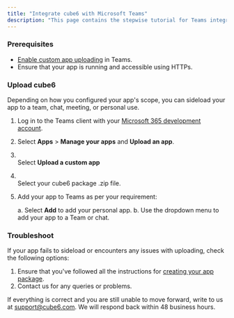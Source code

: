 ```yaml
---
title: "Integrate cube6 with Microsoft Teams"
description: "This page contains the stepwise tutorial for Teams integration with cube6"
---
```


### **Prerequisites**

- [Enable custom app uploading](https://learn.microsoft.com/en-us/microsoftteams/platform/concepts/build-and-test/prepare-your-o365-tenant#enable-custom-teams-apps-and-turn-on-custom-app-uploading) in Teams.
- Ensure that your app is running and accessible using HTTPs.

### **Upload cube6**

Depending on how you configured your app's scope, you can sideload your app to a team, chat, meeting, or personal use.

1. Log in to the Teams client with your [Microsoft 365 development account](https://developer.microsoft.com/microsoft-365/dev-program).
2. Select **Apps** \> **Manage your apps** and **Upload an app**.
3. \
   Select **Upload a custom app**
4. \
   Select your cube6 package .zip file.
5. Add your app to Teams as per your requirement:

   a. Select **Add** to add your personal app. b. Use the dropdown menu to add your app to a Team or chat.

### **Troubleshoot**

If your app fails to sideload or encounters any issues with uploading, check the following options:

1. Ensure that you've followed all the instructions for [creating your app package](https://learn.microsoft.com/en-us/microsoftteams/platform/concepts/build-and-test/apps-package).
2. Contact us for any queries or problems.

If everything is correct and you are still unable to move forward, write to us at [support@cube6.com](mailto:support@cube6.com). We will respond back within 48 business hours.